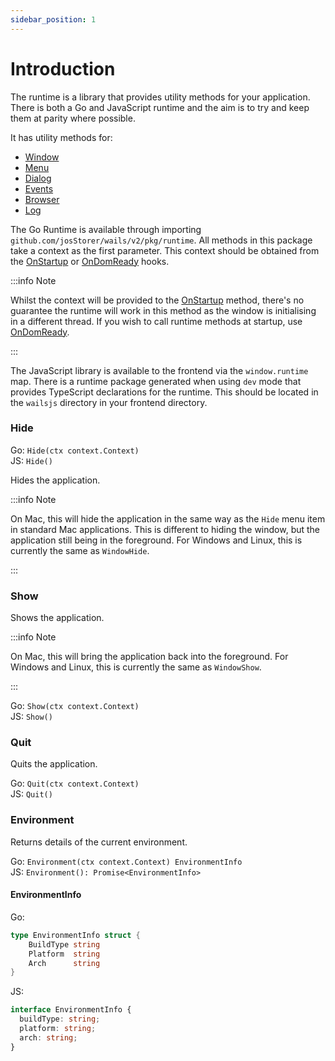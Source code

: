 ```yaml
---
sidebar_position: 1
---
```


# Introduction

The runtime is a library that provides utility methods for your application. There is both a Go and JavaScript runtime and the aim is to try and keep them at parity where possible.

It has utility methods for:

- [Window](window.mdx)
- [Menu](menu.mdx)
- [Dialog](dialog.mdx)
- [Events](events.mdx)
- [Browser](browser.mdx)
- [Log](log.mdx)

The Go Runtime is available through importing `github.com/josStorer/wails/v2/pkg/runtime`. All methods in this package take a context as the first parameter. This context should be obtained from the [OnStartup](../options.mdx#onstartup) or [OnDomReady](../options.mdx#ondomready) hooks.

:::info Note

Whilst the context will be provided to the [OnStartup](../options.mdx#onstartup) method, there's no guarantee the runtime will work in this method as the window is initialising in a different thread. If you wish to call runtime methods at startup, use [OnDomReady](../options.mdx#ondomready).

:::

The JavaScript library is available to the frontend via the `window.runtime` map. There is a runtime package generated when using `dev` mode that provides TypeScript declarations for the runtime. This should be located in the `wailsjs` directory in your frontend directory.

### Hide

Go: `Hide(ctx context.Context)`<br/> JS: `Hide()`

Hides the application.

:::info Note

On Mac, this will hide the application in the same way as the `Hide` menu item in standard Mac applications. This is different to hiding the window, but the application still being in the foreground. For Windows and Linux, this is currently the same as `WindowHide`.

:::

### Show

Shows the application.

:::info Note

On Mac, this will bring the application back into the foreground. For Windows and Linux, this is currently the same as `WindowShow`.

:::

Go: `Show(ctx context.Context)`<br/> JS: `Show()`

### Quit

Quits the application.

Go: `Quit(ctx context.Context)`<br/> JS: `Quit()`

### Environment

Returns details of the current environment.

Go: `Environment(ctx context.Context) EnvironmentInfo`<br/> JS: `Environment(): Promise<EnvironmentInfo>`

#### EnvironmentInfo

Go:

```go
type EnvironmentInfo struct {
    BuildType string
    Platform  string
    Arch      string
}
```

JS:

```ts
interface EnvironmentInfo {
  buildType: string;
  platform: string;
  arch: string;
}
```
